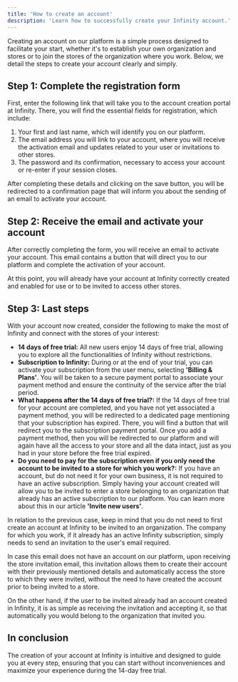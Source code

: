 ```yaml
---
title: 'How to create an account'
description: 'Learn how to successfully create your Infinity account.'
---
```


Creating an account on our platform is a simple process designed to facilitate your start, whether it's to establish your own organization and stores or to join the stores of the organization where you work. Below, we detail the steps to create your account clearly and simply.

## Step 1: Complete the registration form

First, enter the following link that will take you to the account creation portal at Infinity. There, you will find the essential fields for registration, which include:

1. Your first and last name, which will identify you on our platform.
2. The email address you will link to your account, where you will receive the activation email and updates related to your user or invitations to other stores.
3. The password and its confirmation, necessary to access your account or re-enter if your session closes.

After completing these details and clicking on the save button, you will be redirected to a confirmation page that will inform you about the sending of an email to activate your account.

## Step 2: Receive the email and activate your account

After correctly completing the form, you will receive an email to activate your account. This email contains a button that will direct you to our platform and complete the activation of your account.

At this point, you will already have your account at Infinity correctly created and enabled for use or to be invited to access other stores.

## Step 3: Last steps

With your account now created, consider the following to make the most of Infinity and connect with the stores of your interest:

- **14 days of free trial:** All new users enjoy 14 days of free trial, allowing you to explore all the functionalities of Infinity without restrictions.
- **Subscription to Infinity:** During or at the end of your trial, you can activate your subscription from the user menu, selecting **'Billing & Plans'**. You will be taken to a secure payment portal to associate your payment method and ensure the continuity of the service after the trial period.
- **What happens after the 14 days of free trial?:** If the 14 days of free trial for your account are completed, and you have not yet associated a payment method, you will be redirected to a dedicated page mentioning that your subscription has expired. There, you will find a button that will redirect you to the subscription payment portal. Once you add a payment method, then you will be redirected to our platform and will again have all the access to your store and all the data intact, just as you had in your store before the free trial expired.
- **Do you need to pay for the subscription even if you only need the account to be invited to a store for which you work?:** If you have an account, but do not need it for your own business, it is not required to have an active subscription. Simply having your account created will allow you to be invited to enter a store belonging to an organization that already has an active subscription to our platform. You can learn more about this in our article **'Invite new users'**.

In relation to the previous case, keep in mind that you do not need to first create an account at Infinity to be invited to an organization. The company for which you work, if it already has an active Infinity subscription, simply needs to send an invitation to the user's email required.

In case this email does not have an account on our platform, upon receiving the store invitation email, this invitation allows them to create their account with their previously mentioned details and automatically access the store to which they were invited, without the need to have created the account prior to being invited to a store.

On the other hand, if the user to be invited already had an account created in Infinity, it is as simple as receiving the invitation and accepting it, so that automatically you would belong to the organization that invited you.

## In conclusion

The creation of your account at Infinity is intuitive and designed to guide you at every step, ensuring that you can start without inconveniences and maximize your experience during the 14-day free trial.